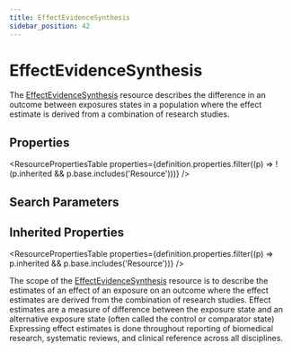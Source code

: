 ```yaml
---
title: EffectEvidenceSynthesis
sidebar_position: 42
---
```



# EffectEvidenceSynthesis

The <a href="/docs/api/fhir/resources/effectevidencesynthesis">EffectEvidenceSynthesis</a> resource describes the difference in an outcome between exposures states in a population where the effect estimate is derived from a combination of research studies.

<Tabs queryString="section">
<TabItem value="schema" label="Schema" default>

## Properties

<ResourcePropertiesTable
  properties={definition.properties.filter((p) => !(p.inherited && p.base.includes('Resource')))}
/>

## Search Parameters

<SearchParamsTable searchParams={definition.searchParameters} />

## Inherited Properties

<ResourcePropertiesTable properties={definition.properties.filter((p) => p.inherited && p.base.includes('Resource'))} />

</TabItem>
  <TabItem value="usage" label="Usage">
    <div> <a name="bnc"></a>  <p> The scope of the <a href="/docs/api/fhir/resources/effectevidencesynthesis">EffectEvidenceSynthesis</a> resource is to describe the estimates of an effect of an exposure on an outcome where the effect estimates are derived from the combination of research studies. Effect estimates are a measure of difference between the exposure state and an alternative exposure state (often called the control or comparator state)  Expressing effect estimates is done throughout reporting of biomedical research, systematic reviews, and clinical reference across all disciplines.    </p> </div>
    </TabItem>


</Tabs>

